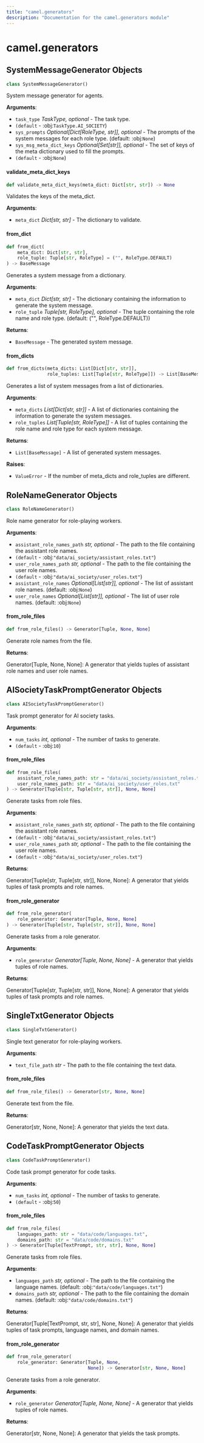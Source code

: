 ```yaml
---
title: "camel.generators"
description: "Documentation for the camel.generators module"
---
```


<a id="camel.generators"></a>

# camel.generators

<a id="camel.generators.SystemMessageGenerator"></a>

## SystemMessageGenerator Objects

```python
class SystemMessageGenerator()
```

System message generator for agents.

**Arguments**:

- `task_type` _TaskType, optional_ - The task type.
- `(default` - :obj:`TaskType.AI_SOCIETY`)
- `sys_prompts` _Optional[Dict[RoleType, str]], optional_ - The prompts of
  the system messages for each role type. (default: :obj:`None`)
- `sys_msg_meta_dict_keys` _Optional[Set[str]], optional_ - The set of keys
  of the meta dictionary used to fill the prompts.
- `(default` - :obj:`None`)

<a id="camel.generators.SystemMessageGenerator.validate_meta_dict_keys"></a>

#### validate\_meta\_dict\_keys

```python
def validate_meta_dict_keys(meta_dict: Dict[str, str]) -> None
```

Validates the keys of the meta_dict.

**Arguments**:

- `meta_dict` _Dict[str, str]_ - The dictionary to validate.

<a id="camel.generators.SystemMessageGenerator.from_dict"></a>

#### from\_dict

```python
def from_dict(
    meta_dict: Dict[str, str],
    role_tuple: Tuple[str, RoleType] = ("", RoleType.DEFAULT)
) -> BaseMessage
```

Generates a system message from a dictionary.

**Arguments**:

- `meta_dict` _Dict[str, str]_ - The dictionary containing the
  information to generate the system message.
- `role_tuple` _Tuple[str, RoleType], optional_ - The tuple containing
  the role name and role type. (default: ("", RoleType.DEFAULT))
  

**Returns**:

- `BaseMessage` - The generated system message.

<a id="camel.generators.SystemMessageGenerator.from_dicts"></a>

#### from\_dicts

```python
def from_dicts(meta_dicts: List[Dict[str, str]],
               role_tuples: List[Tuple[str, RoleType]]) -> List[BaseMessage]
```

Generates a list of system messages from a list of dictionaries.

**Arguments**:

- `meta_dicts` _List[Dict[str, str]]_ - A list of dictionaries
  containing the information to generate the system messages.
- `role_tuples` _List[Tuple[str, RoleType]]_ - A list of tuples
  containing the role name and role type for each system message.
  

**Returns**:

- `List[BaseMessage]` - A list of generated system messages.
  

**Raises**:

- `ValueError` - If the number of meta_dicts and role_tuples are
  different.

<a id="camel.generators.RoleNameGenerator"></a>

## RoleNameGenerator Objects

```python
class RoleNameGenerator()
```

Role name generator for role-playing workers.

**Arguments**:

- `assistant_role_names_path` _str, optional_ - The path to the file
  containing the assistant role names.
- `(default` - :obj:`"data/ai_society/assistant_roles.txt"`)
- `user_role_names_path` _str, optional_ - The path to the file
  containing the user role names.
- `(default` - :obj:`"data/ai_society/user_roles.txt"`)
- `assistant_role_names` _Optional[List[str]], optional_ - The list of
  assistant role names. (default: :obj:`None`)
- `user_role_names` _Optional[List[str]], optional_ - The list of user role
  names. (default: :obj:`None`)

<a id="camel.generators.RoleNameGenerator.from_role_files"></a>

#### from\_role\_files

```python
def from_role_files() -> Generator[Tuple, None, None]
```

Generate role names from the file.

**Returns**:

  Generator[Tuple, None, None]: A generator that yields tuples of
  assistant role names and user role names.

<a id="camel.generators.AISocietyTaskPromptGenerator"></a>

## AISocietyTaskPromptGenerator Objects

```python
class AISocietyTaskPromptGenerator()
```

Task prompt generator for AI society tasks.

**Arguments**:

- `num_tasks` _int, optional_ - The number of tasks to generate.
- `(default` - :obj:`10`)

<a id="camel.generators.AISocietyTaskPromptGenerator.from_role_files"></a>

#### from\_role\_files

```python
def from_role_files(
    assistant_role_names_path: str = "data/ai_society/assistant_roles.txt",
    user_role_names_path: str = "data/ai_society/user_roles.txt"
) -> Generator[Tuple[str, Tuple[str, str]], None, None]
```

Generate tasks from role files.

**Arguments**:

- `assistant_role_names_path` _str, optional_ - The path to the file
  containing the assistant role names.
- `(default` - :obj:`"data/ai_society/assistant_roles.txt"`)
- `user_role_names_path` _str, optional_ - The path to the file
  containing the user role names.
- `(default` - :obj:`"data/ai_society/user_roles.txt"`)
  

**Returns**:

  Generator[Tuple[str, Tuple[str, str]], None, None]: A generator
  that yields tuples of task prompts and role names.

<a id="camel.generators.AISocietyTaskPromptGenerator.from_role_generator"></a>

#### from\_role\_generator

```python
def from_role_generator(
    role_generator: Generator[Tuple, None, None]
) -> Generator[Tuple[str, Tuple[str, str]], None, None]
```

Generate tasks from a role generator.

**Arguments**:

- `role_generator` _Generator[Tuple, None, None]_ - A generator that
  yields tuples of role names.
  

**Returns**:

  Generator[Tuple[str, Tuple[str, str]], None, None]: A generator
  that yields tuples of task prompts and role names.

<a id="camel.generators.SingleTxtGenerator"></a>

## SingleTxtGenerator Objects

```python
class SingleTxtGenerator()
```

Single text generator for role-playing workers.

**Arguments**:

- `text_file_path` _str_ - The path to the file containing the text data.

<a id="camel.generators.SingleTxtGenerator.from_role_files"></a>

#### from\_role\_files

```python
def from_role_files() -> Generator[str, None, None]
```

Generate text from the file.

**Returns**:

  Generator[str, None, None]: A generator that yields the text data.

<a id="camel.generators.CodeTaskPromptGenerator"></a>

## CodeTaskPromptGenerator Objects

```python
class CodeTaskPromptGenerator()
```

Code task prompt generator for code tasks.

**Arguments**:

- `num_tasks` _int, optional_ - The number of tasks to generate.
- `(default` - :obj:`50`)

<a id="camel.generators.CodeTaskPromptGenerator.from_role_files"></a>

#### from\_role\_files

```python
def from_role_files(
    languages_path: str = "data/code/languages.txt",
    domains_path: str = "data/code/domains.txt"
) -> Generator[Tuple[TextPrompt, str, str], None, None]
```

Generate tasks from role files.

**Arguments**:

- `languages_path` _str, optional_ - The path to the file containing
  the language names. (default: :obj:`"data/code/languages.txt"`)
- `domains_path` _str, optional_ - The path to the file containing
  the domain names. (default: :obj:`"data/code/domains.txt"`)
  

**Returns**:

  Generator[Tuple[TextPrompt, str, str], None, None]: A generator
  that yields tuples of task prompts, language names, and domain
  names.

<a id="camel.generators.CodeTaskPromptGenerator.from_role_generator"></a>

#### from\_role\_generator

```python
def from_role_generator(
    role_generator: Generator[Tuple, None,
                              None]) -> Generator[str, None, None]
```

Generate tasks from a role generator.

**Arguments**:

- `role_generator` _Generator[Tuple, None, None]_ - A generator that
  yields tuples of role names.
  

**Returns**:

  Generator[str, None, None]: A generator that yields the task
  prompts.

